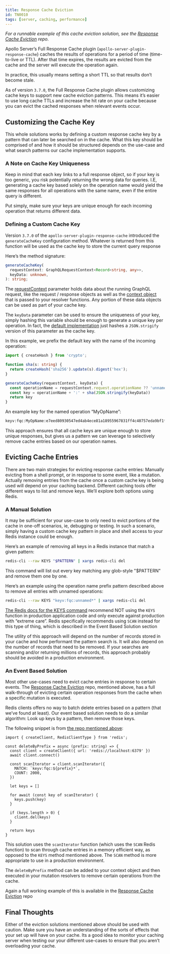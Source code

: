 ```yaml
---
title: Response Cache Eviction
id: TN0010
tags: [server, caching, performance]
---
```


_For a runnable example of this cache eviction solution, see the [Response Cache Eviction](https://github.com/apollosolutions/response-cache-eviction) repo._

Apollo Server’s Full Response Cache plugin (`apollo-server-plugin-response-cache`) caches the results of operations for a period of time (time-to-live or TTL). After that time expires, the results are evicted from the cache and the server will execute the operation again.

In practice, this usually means setting a short TTL so that results don’t become stale. 

As of version `3.7.0`, the Full Response Cache plugin allows customizing cache keys to support new cache eviction patterns. This means it’s easier to use long cache TTLs and increase the hit rate on your cache because you can evict the cached responses when relevant events occur.

## Customizing the Cache Key

This whole solutions works by defining a custom response cache key by a pattern that can later be searched on in the cache. What this key should be comprised of and how it should be structured depends on the use-case and what search patterns our cache implementation supports. 

### A Note on Cache Key Uniqueness

Keep in mind that each key links to a full response object, so if your key is too generic, you risk potentially returning the wrong data for queries. I.E, generating a cache key based solely on the operation name would yield the same responses for all operations with the same name, even if the entire query is different. 

Put simply, make sure your keys are unique enough for each incoming operation that returns different data. 

### Defining a Custom Cache Key

Version `3.7.0` of the `apollo-server-plugin-response-cache` introduced the `generateCacheKey` configuration method. Whatever is returned from this function will be used as the cache key to store the current query response

Here’s the method signature:

```typescript
generateCacheKey(
  requestContext: GraphQLRequestContext<Record<string, any>>,
  keyData: unknown,
): string;

```

The [requestContext](https://github.com/apollographql/apollo-server/blob/main/packages/apollo-server-types/src/index.ts#L135-L175) parameter holds data about the running GraphQL request, like the request / response objects as well as the [context object](https://www.apollographql.com/docs/apollo-server/data/resolvers/#the-context-argument) that is passed to your resolver functions. Any portion of these data objects can be used as part of your cache key. 

The `keyData` parameter can be used to ensure the uniqueness of your key, simply hashing this variable should be enough to generate a unique key per operation. In fact, the [default implementation](https://github.com/apollographql/apollo-server/blob/76caff6ce797e00907d6ed8e2dab870e255340fe/packages/apollo-server-plugin-response-cache/src/ApolloServerPluginResponseCache.ts#L168-L169) just hashes a `JSON.strigify` version of this parameter as the cache key. 

In this example, we prefix the default key with the name of the incoming operation:

```typescript
import { createHash } from 'crypto';

function sha(s: string) {
  return createHash('sha256').update(s).digest('hex');
}

generateCacheKey(requestContext, keyData) {
  const operationName = requestContext.request.operationName ?? 'unnamed'
  const key = operationName + ':' + sha(JSON.stringify(keyData))
  return key
}
```

An example key for the named operation “MyOpName”: 

```bash
keyv:fqc:MyOpName:e7eed80930547ed4ab4ece81a18955967831ff4c40757eda9bf1f0de84e042f8
```

This approach ensures that all cache keys are unique enough to store unique responses, but gives us a pattern we can leverage to selectively remove cache entries based on our operation names. 

## Evicting Cache Entries

There are two main strategies for evicting response cache entries: Manually evicting from a shell prompt, or in response to some event, like a mutation. Actually removing entries from the cache once a custom cache key is being used will depend on your caching backend. Different caching tools offer different ways to list and remove keys. We’ll explore both options using Redis. 

### A Manual Solution

It may be sufficient for your use-case to only need to evict portions of the cache in one-off scenarios, ie, debugging or testing. In such a scenario, simply having a custom cache key pattern in place and shell access to your Redis instance could be enough. 

Here’s an example of removing all keys in a Redis instance that match a given pattern:

```bash
redis-cli --raw KEYS "$PATTERN" | xargs redis-cli del
```

This command will list out every key matching any glob-style "$PATTERN" and remove them one by one. 

Here’s an example using the operation name prefix pattern described above to remove all entries with unnamed operations:

```bash
redis-cli --raw KEYS "keyv:fqc:unnamed*" | xargs redis-cli del
```

[The Redis docs for the KEYS command](https://redis.io/commands/keys/) recommend NOT using the `KEYS` function in production application code and only execute against production with “extreme care”. Redis specifically recommends using `SCAN` instead for this type of thing, which is described in the Event Based Solution section

The utility of this approach will depend on the number of records stored in your cache and how performant the pattern search is. It will also depend on the number of records that need to be removed. If your searches are scanning and/or returning millions of records, this approach probably should be avoided in a production environment. 

### An Event Based Solution

Most other use-cases need to evict cache entries in response to certain events. The [Response Cache Eviction](https://github.com/apollosolutions/response-cache-eviction) repo, mentioned above, has a full walk-through of evicting certain operation responses from the cache when a specific mutation is executed.

Redis clients offers no way to batch delete entries based on a pattern (that we’ve found at least). Our event based solution needs to do a similar algorithm: Look up keys by a pattern, then remove those keys. 

The following snippet is from [the repo mentioned above](https://github.com/apollosolutions/response-cache-eviction): 

```tsx
import { createClient, RedisClientType } from 'redis';

const deleteByPrefix = async (prefix: string) => {
  const client = createClient({ url: 'redis://localhost:6379' })
  await client.connect()

  const scanIterator = client.scanIterator({
    MATCH: `keyv:fqc:${prefix}*`,
    COUNT: 2000, 
  })

  let keys = []

  for await (const key of scanIterator) {
    keys.push(key)
  }

  if (keys.length > 0) {
    client.del(keys)
  }

  return keys
}
```

This solution uses the `scanIterator` function (which uses the `SCAN` Redis function) to scan through cache entries in a memory efficient way, as opposed to the `KEYS` method mentioned above. The `SCAN` method is more appropriate to use in a production environment. 

The `deleteByPrefix` method can be added to your context object and then executed in your mutation resolvers to remove certain operations from the cache. 

Again a full working example of this is available in the [Response Cache Eviction](https://github.com/apollosolutions/response-cache-eviction) repo

## Final Thoughts

Either of the eviction solutions mentioned above should be used with caution. Make sure you have an understanding of the sorts of effects that your set up will have on your cache. Its a good idea to monitor your caching server when testing our your different use-cases to ensure that you aren’t overloading your cache.
